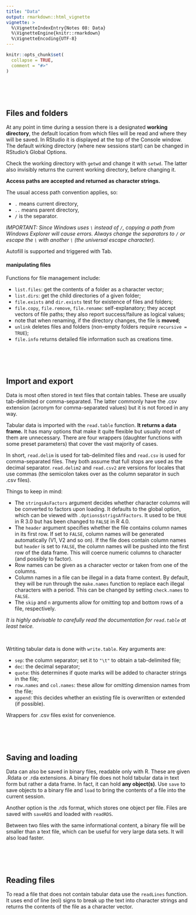 ```yaml
---
title: "Data"
output: rmarkdown::html_vignette
vignette: >
  %\VignetteIndexEntry{Notes 08: Data}
  %\VignetteEngine{knitr::rmarkdown}
  %\VignetteEncoding{UTF-8}
---
```


```r
knitr::opts_chunk$set(
  collapse = TRUE,
  comment = "#>"
)
```


<br><br><br>


## Files and folders

At any point in time during a session there is a designated **working directory**, the default location from which files will be read and where they will be saved. In RStudio it is displayed at the top of the Console window. The default wirking directory (where new sessions start) can be changed in RStudio's Global Options.

Check the working directory with `getwd` and change it with `setwd`. The latter also invisibly returns the current working directory, before changing it.

**Access paths are accepted and returned as character strings.**

The usual access path convention applies, so:

- `.` means current directory,
- `..` means parent directory,
- `/` is the separator.

*IMPORTANT: Since Windows uses `\` instead of `/`, copying a path from Windows Explorer will cause errors. Always change the separators to `/` or escape the `\` with another `\` (the universal escape character).*

Autofill is supported and triggered with Tab.


#### manipulating files

Functions for file management include:

- `list.files`: get the contents of a folder as a character vector;
- `list.dirs`: get the child directories of a given folder;
- `file.exists` and `dir.exists` test for existence of files and folders;
- `file.copy`, `file.remove`, `file.rename`: self-explanatory; they accept vectors of file paths; they also report success/failure as logical values;
- note that when renaming, if the directory changes, the file is **moved**;
- `unlink` deletes files and folders (non-empty folders require `recursive = TRUE`);
- `file.info` returns detailed file information such as creations time.


<br><br><br>


## Import and export

Data is most often stored in text files that contain tables. These are usually tab-delimited or comma-separated. The latter commonly have the .csv extension (acronym for comma-separated values) but it is not forced in any way.

Tabular data is imported with the `read.table` function. **It returns a data frame.** It has many options that make it quite flexible but usually most of them are unnecessary. There are four wrappers (daughter functions with some preset parameters) that cover the vast majority of cases.

In short, `read.delim` is used for tab-delimited files and `read.csv` is used for comma-separated files. They both assume that full stops are used as the decimal separator. `read.delim2` and `read.csv2` are versions for locales that use commas (the semicolon takes over as the column separator in such .csv files).

Things to keep in mind:

- The `stringsAsFactors` argument decides whether character columns will be converted to factors upon loading. It defaults to the global option, which can be viewed with `.Options$strigsAfFactors`. It used to be `TRUE` in R 3.0 but has been changed to `FALSE` in R 4.0.
- The `header` argument specifies whether the file contains column names in its first row. If set to `FALSE`, column names will be generated automatically (V1, V2 and so on). If the file does contain column names but `header` is set to `FALSE`, the column names will be pushed into the first row of the data frame. This will coerce numeric columns to character (and possibly to factor).
- Row names can be given as a character vector or taken from one of the columns.
- Column names in a file can be illegal in a data frame context. By default, they will be run through the `make.names` function to replace each illegal characters with a period. This can be changed by setting `check.names` to `FALSE`.
- The `skip` and `n` arguments allow for omitting top and bottom rows of a file, respectively.

*It is highly advisable to carefully read the documentation for `read.table` at least twice.*

<br>

Wrtiting tabular data is done with `write.table`. Key arguments are:

- `sep`: the column separator; set it to `"\t"` to obtain a tab-delimited file;
- `dec`: the decimal separator;
- `quote`: this determines if quote marks will be added to character strings in the file;
- `row.names` and `col.names`: these allow for omitting dimension names from the file;
- `append`: this decides whether an existing file is overwritten or extended (if possible).

Wrappers for .csv files exist for convenience.


<br><br><br>


## Saving and loading

Data can also be saved in binary files, readable only with R. These are given .Rdata or .rda extensions. A binary file does not hold tabular data in text form but rather a data frame. In fact, it can hold **any object(s)**. Use `save` to save objects to a binary file and `load` to bring the contents of a file into the current session.

Another option is the .rds format, which stores one object per file. Files are saved with `saveRDS` and loaded with `readRDS`.

Between two files with the same informational content, a binary file will be smaller than a text file, which can be useful for very large data sets. It will also load faster.


<br><br><br>


## Reading files

To read a file that does not contain tabular data use the `readLines` function. It uses end of line (eol) signs to break up the text into character strings and returns the contents of the file as a character vector.

<br>
